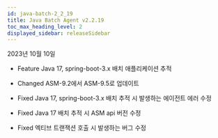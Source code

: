 ```yaml
---
id: java-batch-2_2_19
title: Java Batch Agent v2.2.19
toc_max_heading_level: 2
displayed_sidebar: releaseSidebar
---
```


2023년 10월 10일

- <Status>Feature</Status> Java 17, spring-boot-3.x 배치 애플리케이션 추적

- <Status>Changed</Status> ASM-9.2에서 ASM-9.5로 업데이트

- <Status>Fixed</Status> Java 17, spring-boot-3.x 배치 추적 시 발생하는 에이전트 에러 수정

- <Status>Fixed</Status> Java 17 배치 추적 시 ASM api 버전 수정

- <Status>Fixed</Status> 엑티브 트랜잭션 호출 시 발생하는 버그 수정


<DownloadJavaBatchAgent />
